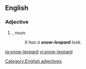 ==English==

===Adjective===
{{head|en|adjectives}}

# {{attributive of|snow leopard|lang=en|nodot=1}}, ''noun''.
#:''It has a '''snow-leopard''' look.''
[[Category:English adjectives]]

[[ta:snow-leopard]]
[[vi:snow-leopard]]